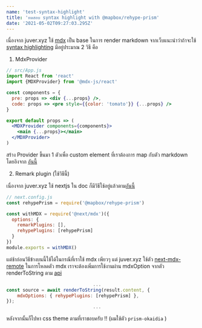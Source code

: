 ```yaml
---
name: 'test-syntax-highlight'
title: 'ทดสอบ syntax highlight with @mapbox/rehype-prism'
date: '2021-05-02T09:27:03.295Z'
---
```


เนื่องจาก juver.xyz ใช้ [mdx](https://mdxjs.com/) เป็น base ในการ render markdown จากเว็บแนะนำว่าถ้าจะใช้ [syntax highlighting](https://mdxjs.com/guides/syntax-highlighting) มีอยู่ประมาณ 2 วิธี คือ

1. MdxProvider

```jsx
// src/App.js
import React from 'react'
import {MDXProvider} from '@mdx-js/react'

const components = {
  pre: props => <div {...props} />,
  code: props => <pre style={{color: 'tomato'}} {...props} />
}

export default props => (
  <MDXProvider components={components}>
    <main {...props}></main>
  </MDXProvider>
)
```

สร้าง Provider ขึ้นมา 1 ตัวเพื่อ custom element ที่เราต้องการ map กับตัว markdown โดยอิงจาก [อันนี้](https://mdxjs.com/table-of-components)

2. Remark plugin (ใช้วิธีนี้)

เนื่องจาก juver.xyz ใช้ nextjs ใน doc ก็มีวิธีใช้อยู่แล้วตาม[อันนี้](https://mdxjs.com/getting-started/next)

```js
// next.config.js
const rehypePrism = require('@mapbox/rehype-prism')

const withMDX = require('@next/mdx')({
  options: {
    remarkPlugins: [],
    rehypePlugins: [rehypePrism]
  }
})
module.exports = withMDX()
```

แต่ช้าก่อนวิธีข้างบนนี้ใช้ได้ในกรณีที่เราใช้ mdx เพียวๆ แต่ juver.xyz ใช้ตัว [next-mdx-remote](https://github.com/hashicorp/next-mdx-remote) ในการโหลดตัว mdx เราจะต้องเพิ่มการใช้งานผ่าน mdxOption จากตัว renderToString ตาม [api](https://github.com/hashicorp/next-mdx-remote#apis)

```js
								...
const source = await renderToString(result.content, {
	mdxOptions: { rehypePlugins: [rehypePrism] },
});
								...
```

หลังจากนั้นก็ไปหา css theme ตามที่เราชอบครับ !! (ผมใช้ตัว `prism-okaidia` )